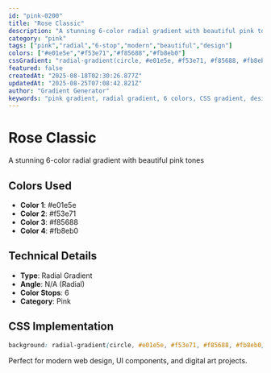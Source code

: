 ```yaml
---
id: "pink-0200"
title: "Rose Classic"
description: "A stunning 6-color radial gradient with beautiful pink tones"
category: "pink"
tags: ["pink","radial","6-stop","modern","beautiful","design"]
colors: ["#e01e5e","#f53e71","#f85688","#fb8eb0"]
cssGradient: "radial-gradient(circle, #e01e5e, #f53e71, #f85688, #fb8eb0)"
featured: false
createdAt: "2025-08-18T02:30:26.877Z"
updatedAt: "2025-08-25T07:08:42.821Z"
author: "Gradient Generator"
keywords: "pink gradient, radial gradient, 6 colors, CSS gradient, design, #e01e5e, #f53e71, #f85688, #fb8eb0"
---
```


# Rose Classic

A stunning 6-color radial gradient with beautiful pink tones

## Colors Used
- **Color 1**: #e01e5e
- **Color 2**: #f53e71
- **Color 3**: #f85688
- **Color 4**: #fb8eb0

## Technical Details
- **Type**: Radial Gradient
- **Angle**: N/A (Radial)
- **Color Stops**: 6
- **Category**: Pink

## CSS Implementation
```css
background: radial-gradient(circle, #e01e5e, #f53e71, #f85688, #fb8eb0);
```

Perfect for modern web design, UI components, and digital art projects.
